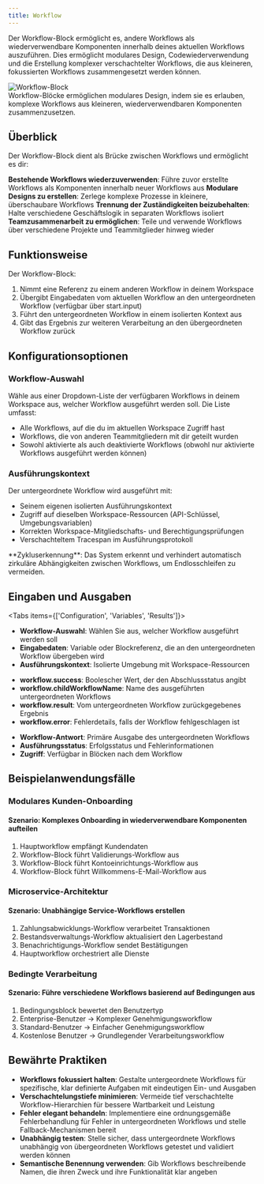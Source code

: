 ```yaml
---
title: Workflow
---
```



Der Workflow-Block ermöglicht es, andere Workflows als wiederverwendbare Komponenten innerhalb deines aktuellen Workflows auszuführen. Dies ermöglicht modulares Design, Codewiederverwendung und die Erstellung komplexer verschachtelter Workflows, die aus kleineren, fokussierten Workflows zusammengesetzt werden können.

<div className="flex justify-center">
  <Image
    src="/static/blocks/workflow.png"
    alt="Workflow-Block"
    width={500}
    height={350}
    className="my-6"
  />
</div>

<Callout type="info">
  Workflow-Blöcke ermöglichen modulares Design, indem sie es erlauben, komplexe Workflows aus kleineren, wiederverwendbaren Komponenten zusammenzusetzen.
</Callout>

## Überblick

Der Workflow-Block dient als Brücke zwischen Workflows und ermöglicht es dir:

<Steps>
  <Step>
    <strong>Bestehende Workflows wiederzuverwenden</strong>: Führe zuvor erstellte Workflows als Komponenten innerhalb neuer Workflows aus
  </Step>
  <Step>
    <strong>Modulare Designs zu erstellen</strong>: Zerlege komplexe Prozesse in kleinere, überschaubare Workflows
  </Step>
  <Step>
    <strong>Trennung der Zuständigkeiten beizubehalten</strong>: Halte verschiedene Geschäftslogik in separaten Workflows isoliert
  </Step>
  <Step>
    <strong>Teamzusammenarbeit zu ermöglichen</strong>: Teile und verwende Workflows über verschiedene Projekte und Teammitglieder hinweg wieder
  </Step>
</Steps>

## Funktionsweise

Der Workflow-Block:

1. Nimmt eine Referenz zu einem anderen Workflow in deinem Workspace
2. Übergibt Eingabedaten vom aktuellen Workflow an den untergeordneten Workflow (verfügbar über start.input)
3. Führt den untergeordneten Workflow in einem isolierten Kontext aus
4. Gibt das Ergebnis zur weiteren Verarbeitung an den übergeordneten Workflow zurück

## Konfigurationsoptionen

### Workflow-Auswahl

Wähle aus einer Dropdown-Liste der verfügbaren Workflows in deinem Workspace aus, welcher Workflow ausgeführt werden soll. Die Liste umfasst:

- Alle Workflows, auf die du im aktuellen Workspace Zugriff hast
- Workflows, die von anderen Teammitgliedern mit dir geteilt wurden
- Sowohl aktivierte als auch deaktivierte Workflows (obwohl nur aktivierte Workflows ausgeführt werden können)

### Ausführungskontext

Der untergeordnete Workflow wird ausgeführt mit:

- Seinem eigenen isolierten Ausführungskontext
- Zugriff auf dieselben Workspace-Ressourcen (API-Schlüssel, Umgebungsvariablen)
- Korrekten Workspace-Mitgliedschafts- und Berechtigungsprüfungen
- Verschachteltem Tracespan im Ausführungsprotokoll

<Callout type="warning">
  **Zykluserkennung**: Das System erkennt und verhindert automatisch zirkuläre Abhängigkeiten zwischen Workflows, um Endlosschleifen zu vermeiden.
</Callout>

## Eingaben und Ausgaben

<Tabs items={['Configuration', 'Variables', 'Results']}>
  <Tab>
    <ul className="list-disc space-y-2 pl-6">
      <li>
        <strong>Workflow-Auswahl</strong>: Wählen Sie aus, welcher Workflow ausgeführt werden soll
      </li>
      <li>
        <strong>Eingabedaten</strong>: Variable oder Blockreferenz, die an den untergeordneten Workflow übergeben wird
      </li>
      <li>
        <strong>Ausführungskontext</strong>: Isolierte Umgebung mit Workspace-Ressourcen
      </li>
    </ul>
  </Tab>
  <Tab>
    <ul className="list-disc space-y-2 pl-6">
      <li>
        <strong>workflow.success</strong>: Boolescher Wert, der den Abschlussstatus angibt
      </li>
      <li>
        <strong>workflow.childWorkflowName</strong>: Name des ausgeführten untergeordneten Workflows
      </li>
      <li>
        <strong>workflow.result</strong>: Vom untergeordneten Workflow zurückgegebenes Ergebnis
      </li>
      <li>
        <strong>workflow.error</strong>: Fehlerdetails, falls der Workflow fehlgeschlagen ist
      </li>
    </ul>
  </Tab>
  <Tab>
    <ul className="list-disc space-y-2 pl-6">
      <li>
        <strong>Workflow-Antwort</strong>: Primäre Ausgabe des untergeordneten Workflows
      </li>
      <li>
        <strong>Ausführungsstatus</strong>: Erfolgsstatus und Fehlerinformationen
      </li>
      <li>
        <strong>Zugriff</strong>: Verfügbar in Blöcken nach dem Workflow
      </li>
    </ul>
  </Tab>
</Tabs>

## Beispielanwendungsfälle

### Modulares Kunden-Onboarding

<div className="mb-4 rounded-md border p-4">
  <h4 className="font-medium">Szenario: Komplexes Onboarding in wiederverwendbare Komponenten aufteilen</h4>
  <ol className="list-decimal pl-5 text-sm">
    <li>Hauptworkflow empfängt Kundendaten</li>
    <li>Workflow-Block führt Validierungs-Workflow aus</li>
    <li>Workflow-Block führt Kontoeinrichtungs-Workflow aus</li>
    <li>Workflow-Block führt Willkommens-E-Mail-Workflow aus</li>
  </ol>
</div>

### Microservice-Architektur

<div className="mb-4 rounded-md border p-4">
  <h4 className="font-medium">Szenario: Unabhängige Service-Workflows erstellen</h4>
  <ol className="list-decimal pl-5 text-sm">
    <li>Zahlungsabwicklungs-Workflow verarbeitet Transaktionen</li>
    <li>Bestandsverwaltungs-Workflow aktualisiert den Lagerbestand</li>
    <li>Benachrichtigungs-Workflow sendet Bestätigungen</li>
    <li>Hauptworkflow orchestriert alle Dienste</li>
  </ol>
</div>

### Bedingte Verarbeitung

<div className="mb-4 rounded-md border p-4">
  <h4 className="font-medium">Szenario: Führe verschiedene Workflows basierend auf Bedingungen aus</h4>
  <ol className="list-decimal pl-5 text-sm">
    <li>Bedingungsblock bewertet den Benutzertyp</li>
    <li>Enterprise-Benutzer → Komplexer Genehmigungsworkflow</li>
    <li>Standard-Benutzer → Einfacher Genehmigungsworkflow</li>
    <li>Kostenlose Benutzer → Grundlegender Verarbeitungsworkflow</li>
  </ol>
</div>

## Bewährte Praktiken

- **Workflows fokussiert halten**: Gestalte untergeordnete Workflows für spezifische, klar definierte Aufgaben mit eindeutigen Ein- und Ausgaben
- **Verschachtelungstiefe minimieren**: Vermeide tief verschachtelte Workflow-Hierarchien für bessere Wartbarkeit und Leistung
- **Fehler elegant behandeln**: Implementiere eine ordnungsgemäße Fehlerbehandlung für Fehler in untergeordneten Workflows und stelle Fallback-Mechanismen bereit
- **Unabhängig testen**: Stelle sicher, dass untergeordnete Workflows unabhängig von übergeordneten Workflows getestet und validiert werden können
- **Semantische Benennung verwenden**: Gib Workflows beschreibende Namen, die ihren Zweck und ihre Funktionalität klar angeben
